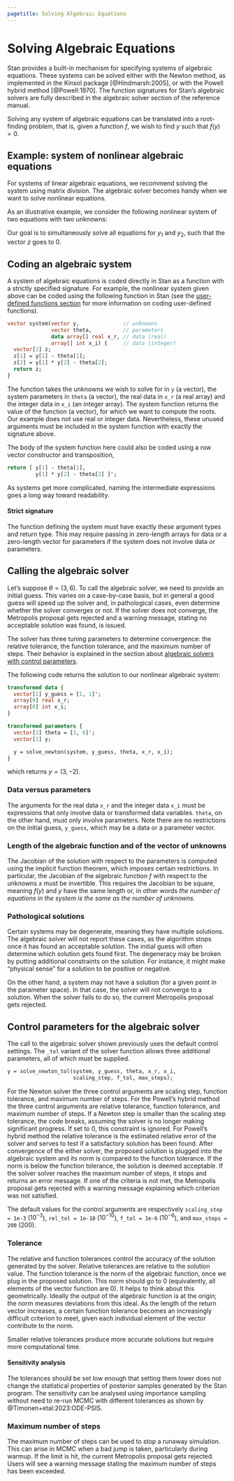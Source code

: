 ```yaml
---
pagetitle: Solving Algebraic Equations
---
```

# Solving Algebraic Equations  {#algebra-solver.chapter}

Stan provides a built-in mechanism for specifying systems of algebraic equations.
These systems can be solved either with the Newton method,
as implemented in the Kinsol package [@Hindmarsh:2005],
or with the Powell hybrid method [@Powell:1970].
The function signatures for Stan's algebraic solvers are fully
described in the algebraic solver section of the reference manual.

Solving any system of algebraic equations can be translated into a root-finding
problem, that is, given a function $f$, we wish to find $y$ such that
$f(y) = 0$.

## Example: system of nonlinear algebraic equations

For systems of linear algebraic equations, we recommend solving the system
using matrix division. The algebraic solver becomes handy when we want
to solve nonlinear equations.

As an illustrative example, we consider the following nonlinear system of two equations
with two unknowns:
\begin{align*}
z_1 &= y_1 - \theta_1 \\
z_2 &= y_1 y_2 + \theta_2
\end{align*}

Our goal is to simultaneously solve all equations for
$y_1$ and $y_2$, such that the vector $z$ goes to 0.

## Coding an algebraic system

A system of algebraic equations is coded directly in Stan as a
function with a strictly specified signature. For example, the
nonlinear system given above can be coded using the
following function in Stan (see the [user-defined functions
section](user-functions.qmd) for more information on coding
user-defined functions).

```stan
vector system(vector y,              // unknowns
              vector theta,          // parameters
              data array[] real x_r, // data (real)
              array[] int x_i) {     // data (integer)
  vector[2] z;
  z[1] = y[1] - theta[1];
  z[2] = y[1] * y[2] - theta[2];
  return z;
}
```

The function takes the unknowns we wish to solve for in `y` (a
vector), the system parameters in `theta` (a vector), the real
data in `x_r` (a real array) and the integer data in `x_i`
(an integer array). The system function returns the value of the
function (a vector), for which we want to compute the roots. Our
example does not use real or integer data. Nevertheless, these unused
arguments must be included in the system function with exactly the
signature above.

The body of the system function here could also be coded using a row
vector constructor and transposition,

```stan
return [ y[1] - theta[1],
         y[1] * y[2] - theta[2] ]';
```

As systems get more complicated, naming the intermediate expressions
goes a long way toward readability.



#### Strict signature {-}

The function defining the system must have exactly these argument types and
return type. This may require passing in zero-length arrays for data or a zero-length
vector for parameters if the system does not involve data or parameters.

## Calling the algebraic solver

Let's suppose $\theta = (3, 6)$. To call the algebraic solver, we need to
provide an initial guess. This varies on a case-by-case basis, but in general
a good guess will speed up the solver and, in pathological cases, even determine
whether the solver converges or not. If the solver does not converge, the Metropolis
proposal gets rejected and a warning message, stating no acceptable solution was
found, is issued.

The solver has three tuning parameters to determine convergence: the
relative tolerance, the function tolerance, and the maximum number of
steps.  Their behavior is explained in
the section about [algebraic solvers with control
parameters](algebraic-equations.qmd#algebra-control.section).

The following code returns the solution to our nonlinear algebraic system:

```stan
transformed data {
  vector[2] y_guess = [1, 1]';
  array[0] real x_r;
  array[0] int x_i;
}

transformed parameters {
  vector[2] theta = [3, 6]';
  vector[2] y;

  y = solve_newton(system, y_guess, theta, x_r, x_i);
}
```

which returns $y = (3, -2)$.

### Data versus parameters {-}
The arguments for the real data `x_r` and
the integer data `x_i` must be expressions that only involve data or
transformed data variables. `theta`, on the other hand,
must only involve parameters. Note there are no restrictions on the initial guess,
`y_guess`, which may be a data or a parameter vector.

### Length of the algebraic function and of the vector of unknowns {-}
The Jacobian of the solution with respect to the parameters is computed
using the implicit function theorem, which imposes certain restrictions. In particular,
the Jacobian of the algebraic function $f$ with respect to the unknowns $x$ must
be invertible. This requires the Jacobian to be square, meaning $f(y)$ and
$y$ have the same length or, in other words *the number of equations in
the system is the same as the number of unknowns.*

### Pathological solutions {-}
Certain systems may be degenerate, meaning they have multiple solutions. The
algebraic solver will not report these cases, as the algorithm stops once it has found
an acceptable solution. The initial guess will often determine which solution gets found
first. The degeneracy may be broken by putting additional constraints on the solution.
For instance, it might make "physical sense" for a solution to be positive or negative.

On the other hand, a system may not have a solution (for a given point in the parameter
space). In that case, the solver will not converge to a solution. When the solver fails to
do so, the current Metropolis proposal gets rejected.

## Control parameters for the algebraic solver {#algebra-control.section}

The call to the algebraic solver shown previously uses the default control settings. The `_tol` variant of the solver function
allows three additional parameters, all of which must be supplied.

```stan
y = solve_newton_tol(system, y_guess, theta, x_r, x_i,
                     scaling_step, f_tol, max_steps);
```

For the Newton solver the three control arguments are scaling step, function tolerance, and maximum number of steps. For the Powell's hybrid method the three control arguments are relative tolerance, function tolerance, and maximum number of steps. If a Newton step is smaller than the scaling step tolerance, the code breaks, assuming the solver is no longer making significant progress. If set to 0, this constraint is ignored. For Powell's hybrid method the relative tolerance is the estimated relative error of the solver and serves to test if a satisfactory solution has been found. After convergence of the either solver, the proposed solution
is plugged into the algebraic system and its norm is compared to the function tolerance. If the norm is below the function tolerance, the solution is deemed acceptable.  If the solver solver reaches the maximum number of steps, it stops and returns an error message. If one of the criteria is not met, the
Metropolis proposal gets rejected with a warning message explaining which criterion
was not satisfied. 


The default values for the control arguments are respectively
`scaling_step = 1e-3` ($10^{-3}$), `rel_tol = 1e-10` ($10^{-10}$), `f_tol = 1e-6` ($10^{-6}$), and `max_steps = 200` ($200$).

### Tolerance {-}

The relative and function tolerances control the accuracy of the solution generated by
the solver. Relative tolerances are relative to the solution value. The function tolerance
is the norm of the algebraic function, once we plug in the proposed solution. This norm
should go to 0 (equivalently, all elements of the vector function are 0). It helps to think about this
geometrically. Ideally the output of the algebraic function is at the origin; the norm measures
deviations from this ideal. As the length of the return vector increases, a certain
function tolerance becomes an increasingly difficult criterion to meet, given each
individual element of the vector contribute to the norm.

Smaller relative tolerances produce more accurate solutions but require more computational time.

#### Sensitivity analysis {-}

The tolerances should be set low enough that setting them lower does not change the
statistical properties of posterior samples generated by the Stan program. The sensitivity can be analysed using importance sampling without need to re-run MCMC with different tolerances as shown by @Timonen+etal:2023:ODE-PSIS.

### Maximum number of steps {-}

The maximum number of steps can be used to stop a runaway simulation. This can arise in
MCMC when a bad jump is taken, particularly during warmup. If the limit is hit, the
current Metropolis proposal gets rejected. Users will see a  warning message stating the
maximum number of steps has been exceeded.


